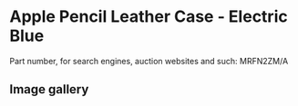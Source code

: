 
# Apple Pencil Leather Case - Electric Blue

Part number, for search engines, auction websites and such: MRFN2ZM/A

## Image gallery

<div style={{ width: "768px" }}>
  <GalleryComponent
    images={[
      {
        original: "/everysource/MRFN2.webp",
        thumbnail: "/everypreview/MRFN2.webp",
      },
      {
        original: "/everysource/MRFN2_AV1.webp",
        thumbnail: "/everypreview/MRFN2_AV1.webp",
      },
      {
        original: "/everysource/MRFN2_AV2.webp",
        thumbnail: "/everypreview/MRFN2_AV2.webp",
      }
    ]}
  />
</div>